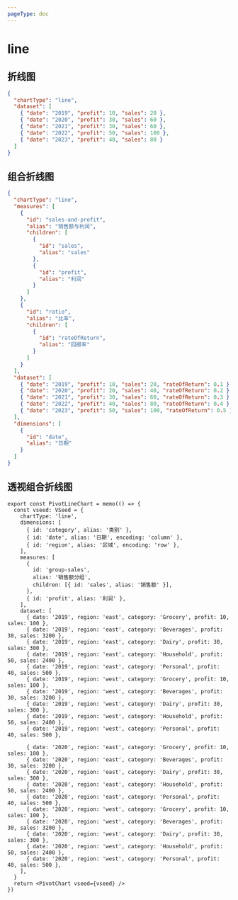 ```yaml
---
pageType: doc
---
```



# line

## 折线图

<LineChart />

```json title="折线图" {2}
{
  "chartType": "line",
  "dataset": [
    { "date": "2019", "profit": 10, "sales": 20 },
    { "date": "2020", "profit": 30, "sales": 60 },
    { "date": "2021", "profit": 30, "sales": 60 },
    { "date": "2022", "profit": 50, "sales": 100 },
    { "date": "2023", "profit": 40, "sales": 80 }
  ]
}
```

## 组合折线图

<CombinationLineChart />

```json title="组合折线图" {2,4-30}
{
  "chartType": "line",
  "measures": [
    {
      "id": "sales-and-profit",
      "alias": "销售额与利润",
      "children": [
        {
          "id": "sales",
          "alias": "sales"
        },
        {
          "id": "profit",
          "alias": "利润"
        }
      ]
    },
    {
      "id": "ratio",
      "alias": "比率",
      "children": [
        {
          "id": "rateOfReturn",
          "alias": "回报率"
        }
      ]
    }
  ],
  "dataset": [
    { "date": "2019", "profit": 10, "sales": 20, "rateOfReturn": 0.1 },
    { "date": "2020", "profit": 20, "sales": 40, "rateOfReturn": 0.2 },
    { "date": "2021", "profit": 30, "sales": 60, "rateOfReturn": 0.3 },
    { "date": "2022", "profit": 40, "sales": 80, "rateOfReturn": 0.4 },
    { "date": "2023", "profit": 50, "sales": 100, "rateOfReturn": 0.5 }
  ],
  "dimensions": [
    {
      "id": "date",
      "alias": "日期"
    }
  ]
}
```

## 透视组合折线图

<PivotLineChart />

```tsx pure {3-16}
export const PivotLineChart = memo(() => {
  const vseed: VSeed = {
    chartType: 'line',
    dimensions: [
      { id: 'category', alias: '类别' },
      { id: 'date', alias: '日期', encoding: 'column' },
      { id: 'region', alias: '区域', encoding: 'row' },
    ],
    measures: [
      {
        id: 'group-sales',
        alias: '销售额分组',
        children: [{ id: 'sales', alias: '销售额' }],
      },
      { id: 'profit', alias: '利润' },
    ],
    dataset: [
      { date: '2019', region: 'east', category: 'Grocery', profit: 10, sales: 100 },
      { date: '2019', region: 'east', category: 'Beverages', profit: 30, sales: 3200 },
      { date: '2019', region: 'east', category: 'Dairy', profit: 30, sales: 300 },
      { date: '2019', region: 'east', category: 'Household', profit: 50, sales: 2400 },
      { date: '2019', region: 'east', category: 'Personal', profit: 40, sales: 500 },
      { date: '2019', region: 'west', category: 'Grocery', profit: 10, sales: 100 },
      { date: '2019', region: 'west', category: 'Beverages', profit: 30, sales: 3200 },
      { date: '2019', region: 'west', category: 'Dairy', profit: 30, sales: 300 },
      { date: '2019', region: 'west', category: 'Household', profit: 50, sales: 2400 },
      { date: '2019', region: 'west', category: 'Personal', profit: 40, sales: 500 },

      { date: '2020', region: 'east', category: 'Grocery', profit: 10, sales: 100 },
      { date: '2020', region: 'east', category: 'Beverages', profit: 30, sales: 3200 },
      { date: '2020', region: 'east', category: 'Dairy', profit: 30, sales: 300 },
      { date: '2020', region: 'east', category: 'Household', profit: 50, sales: 2400 },
      { date: '2020', region: 'east', category: 'Personal', profit: 40, sales: 500 },
      { date: '2020', region: 'west', category: 'Grocery', profit: 10, sales: 100 },
      { date: '2020', region: 'west', category: 'Beverages', profit: 30, sales: 3200 },
      { date: '2020', region: 'west', category: 'Dairy', profit: 30, sales: 300 },
      { date: '2020', region: 'west', category: 'Household', profit: 50, sales: 2400 },
      { date: '2020', region: 'west', category: 'Personal', profit: 40, sales: 500 },
    ],
  }
  return <PivotChart vseed={vseed} />
})
```
